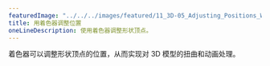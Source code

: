 ---
featuredImage: "../../../images/featured/11_3D-05_Adjusting_Positions_With_A_Shader-thumbnail.png"
title: 用着色器调整位置
oneLineDescription: 使用着色器调整形状顶点。
---

着色器可以调整形状顶点的位置，从而实现对 3D 模型的扭曲和动画处理。